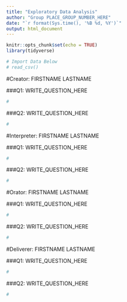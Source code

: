 ```yaml
---
title: "Exploratory Data Analysis"
author: "Group PLACE_GROUP_NUMBER_HERE"
date: "`r format(Sys.time(), '%B %d, %Y')`"
output: html_document
---
```


```r
knitr::opts_chunk$set(echo = TRUE)
library(tidyverse)

# Import Data Below
# read_csv()
```

#Creator: FIRSTNAME LASTNAME

###Q1: WRITE_QUESTION_HERE
```r
#
```


###Q2: WRITE_QUESTION_HERE
```r
#
```

#Interpreter: FIRSTNAME LASTNAME

###Q1: WRITE_QUESTION_HERE
```r
#
```

###Q2: WRITE_QUESTION_HERE
```r
#
```

#Orator: FIRSTNAME LASTNAME

###Q1: WRITE_QUESTION_HERE
```r
#
```

###Q2: WRITE_QUESTION_HERE
```r
#
```

#Deliverer: FIRSTNAME LASTNAME

###Q1: WRITE_QUESTION_HERE
```r
#
```

###Q2: WRITE_QUESTION_HERE
```r
#
```

#


















